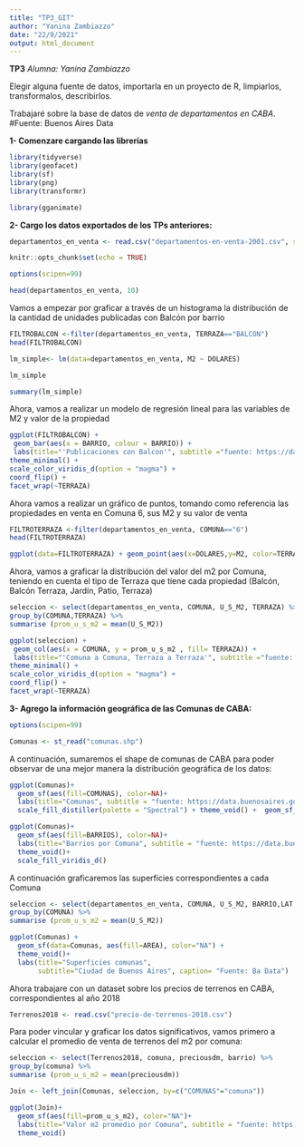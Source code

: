 ```yaml
---
title: "TP3_GIT"
author: "Yanina Zambiazzo"
date: "22/9/2021"
output: html_document
---
```



**TP3**
*Alumna: Yanina Zambiazzo*

Elegir alguna fuente de datos, importarla en un proyecto de R, limpiarlos, transformalos, describirlos.



Trabajaré sobre la base de datos de *venta de departamentos en CABA*.
#Fuente: Buenos Aires Data



**1- Comenzare cargando las librerías**


```r
library(tidyverse)
library(geofacet)
library(sf)
library(png)
library(transformr)
```
```r
library(gganimate)
```
**2- Cargo los datos exportados de los TPs anteriores:**

```r
departamentos_en_venta <- read.csv("departamentos-en-venta-2001.csv", stringsAsFactors = TRUE, encoding = "latin1", header = TRUE, sep = ";")
```



```r
knitr::opts_chunk$set(echo = TRUE)

options(scipen=99)
```


```r
head(departamentos_en_venta, 10)
```


Vamos a empezar por graficar a través de un histograma la distribución de la cantidad de unidades publicadas con Balcón por barrio


```r
FILTROBALCON <-filter(departamentos_en_venta, TERRAZA=="BALCON")
head(FILTROBALCON)
```


```r
lm_simple<- lm(data=departamentos_en_venta, M2 ~ DOLARES)
```



```r
lm_simple
```
```r
summary(lm_simple)
```
Ahora, vamos a realizar un modelo de regresión lineal para las variables de M2 y valor de la propiedad

```r
ggplot(FILTROBALCON) +
 geom_bar(aes(x = BARRIO, colour = BARRIO)) +
 labs(title="'Publicaciones con Balcon'", subtitle ="fuente: https://data.buenosaires.gob.ar/dataset/departamentos-venta", x= "BARRIO", y= "VALOR DE VENTA") +
theme_minimal() +
scale_color_viridis_d(option = "magma") +
coord_flip() + 
facet_wrap(~TERRAZA)
```

Ahora vamos a realizar un gráfico de puntos, tomando como referencia las propiedades en venta en Comuna 6, sus M2 y su valor de venta


```r
FILTROTERRAZA <-filter(departamentos_en_venta, COMUNA=="6")
head(FILTROTERRAZA)
```


```r
ggplot(data=FILTROTERRAZA) + geom_point(aes(x=DOLARES,y=M2, color=TERRAZA)) +labs(caption="Atención: los valores de venta en dólares están en escala logarítmica", title="'Valores Comuna 6'", subtitle = "fuente: https://data.buenosaires.gob.ar/dataset/departamentos-venta") + theme_minimal() + scale_color_viridis_d(option = "magma") +scale_x_log10()
```
Ahora, vamos a graficar la distribución del valor del m2 por Comuna, teniendo en cuenta el tipo de Terraza que tiene cada propiedad (Balcón, Balcón Terraza, Jardín, Patio, Terraza)


```r
seleccion <- select(departamentos_en_venta, COMUNA, U_S_M2, TERRAZA) %>%
group_by(COMUNA,TERRAZA) %>%
summarise (prom_u_s_m2 = mean(U_S_M2))
```



```r
ggplot(seleccion) +
 geom_col(aes(x = COMUNA, y = prom_u_s_m2 , fill= TERRAZA)) +
 labs(title="'Comuna a Comuna, Terraza a Terraza'", subtitle ="fuente: https://data.buenosaires.gob.ar/dataset/departamentos-venta", x= "Comuna", y=  "Valor por M2") +
theme_minimal() +
scale_color_viridis_d(option = "magma") +
coord_flip() + 
facet_wrap(~TERRAZA)
```


**3- Agrego la información geográfica de las Comunas de CABA:**

```r
options(scipen=99)
```

```r
Comunas <- st_read("comunas.shp")
```



A continuación, sumaremos el shape de comunas de CABA para poder observar de una mejor manera la distribución geográfica de los datos:


```r
ggplot(Comunas)+ 
  geom_sf(aes(fill=COMUNAS), color=NA)+
  labs(title="Comunas", subtitle = "fuente: https://data.buenosaires.gob.ar/dataset/Comunas")+
  scale_fill_distiller(palette = "Spectral") + theme_void() +  geom_sf_label( aes(label = COMUNAS), size=3)
```


```r
ggplot(Comunas)+
  geom_sf(aes(fill=BARRIOS), color=NA)+
  labs(title="Barrios por Comuna", subtitle = "fuente: https://data.buenosaires.gob.ar/dataset/Comunas")+
  theme_void()+
  scale_fill_viridis_d()
```

A continuación graficaremos las superficies correspondientes a cada Comuna



```r
seleccion <- select(departamentos_en_venta, COMUNA, U_S_M2, BARRIO,LAT, LON) %>%
group_by(COMUNA) %>%
summarise (prom_u_s_m2 = mean(U_S_M2))

```

```r
ggplot(Comunas) +
  geom_sf(data=Comunas, aes(fill=AREA), color="NA") + 
  theme_void()+
  labs(title="Superficies comunas",
       subtitle="Ciudad de Buenos Aires", caption= "Fuente: Ba Data")
```



Ahora trabajare con un dataset sobre los precios de terrenos en CABA, correspondientes al año 2018


```r
Terrenos2018 <- read.csv("precio-de-terrenos-2018.csv")
```


Para poder vincular y graficar los datos significativos, vamos primero a calcular el promedio de venta de terrenos del m2 por comuna:



```r
seleccion <- select(Terrenos2018, comuna, preciousdm, barrio) %>%
group_by(comuna) %>%
summarise (prom_u_s_m2 = mean(preciousdm))
```

```r
Join <- left_join(Comunas, seleccion, by=c("COMUNAS"="comuna"))
```


```r
ggplot(Join)+
  geom_sf(aes(fill=prom_u_s_m2), color="NA")+
  labs(title="Valor m2 promedio por Comuna", subtitle = "fuente: https://data.buenosaires.gob.ar/dataset/Comunas")+
  theme_void()
```

